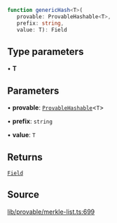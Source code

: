 ```ts
function genericHash<T>(
   provable: ProvableHashable<T>, 
   prefix: string, 
   value: T): Field
```

## Type parameters

• **T**

## Parameters

• **provable**: [`ProvableHashable`](../type-aliases/ProvableHashable.mdx)\<`T`\>

• **prefix**: `string`

• **value**: `T`

## Returns

[`Field`](../classes/Field.mdx)

## Source

[lib/provable/merkle-list.ts:699](https://github.com/o1-labs/o1js/blob/081e48fe103a96db7083cdaea72a409cca3182c3/src/lib/provable/merkle-list.ts#L699)
